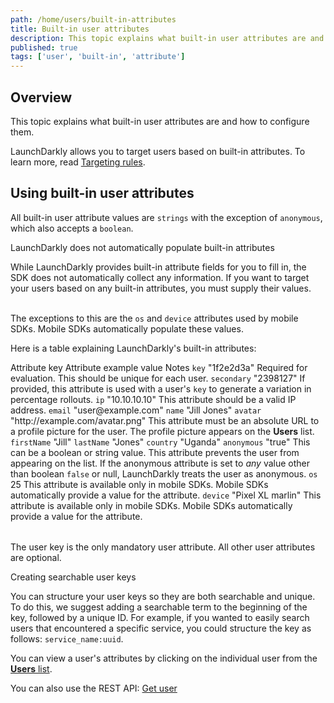 ```yaml
---
path: /home/users/built-in-attributes
title: Built-in user attributes
description: This topic explains what built-in user attributes are and how to configure them.
published: true
tags: ['user', 'built-in', 'attribute']
---
```


## Overview

This topic explains what built-in user attributes are and how to configure them.

LaunchDarkly allows you to target users based on built-in attributes. To learn more, read [Targeting rules](/home/flags/targeting-rules).

## Using built-in user attributes

All built-in user attribute values are `strings` with the exception of `anonymous`, which also accepts a `boolean`.

<Callout intent="info">
<CalloutTitle>LaunchDarkly does not automatically populate built-in attributes</CalloutTitle>
<CalloutDescription>

While LaunchDarkly provides built-in attribute fields for you to fill in, the SDK does not automatically collect any information. If you want to target your users based on any built-in attributes, you must supply their values.<br /><br />

The exceptions to this are the `os` and `device` attributes used by mobile SDKs. Mobile SDKs automatically populate these values.

</CalloutDescription>
</Callout>

Here is a table explaining LaunchDarkly's built-in attributes:

<Table>
  <TableHeader>
    <TableHeadCell>Attribute&nbsp;key</TableHeadCell>
    <TableHeadCell>Attribute example value</TableHeadCell>
    <TableHeadCell>Notes</TableHeadCell>
  </TableHeader>
  <TableBody>
    <TableRow>
      <TableCell>
        <code>key</code>
      </TableCell>
      <TableCell>"1f2e2d3a"</TableCell>
      <TableCell>Required for evaluation. This should be unique for each user.</TableCell>
    </TableRow>
    <TableRow>
      <TableCell>
        <code>secondary</code>
      </TableCell>
      <TableCell>"2398127"</TableCell>
      <TableCell>
        If provided, this attribute is used with a user's <code>key</code> to generate a variation in percentage rollouts.
      </TableCell>
    </TableRow>
    <TableRow>
      <TableCell>
        <code>ip</code>
      </TableCell>
      <TableCell>"10.10.10.10"</TableCell>
      <TableCell>This attribute should be a valid IP address.</TableCell>
    </TableRow>
    <TableRow>
      <TableCell>
        <code>email</code>
      </TableCell>
      <TableCell>"user@example.com"</TableCell>
      <TableCell></TableCell>
    </TableRow>
    <TableRow>
      <TableCell>
        <code>name</code>
      </TableCell>
      <TableCell>"Jill Jones"</TableCell>
      <TableCell></TableCell>
    </TableRow>
    <TableRow>
      <TableCell>
        <code>avatar</code>
      </TableCell>
      <TableCell>"http://example.com/avatar.png"</TableCell>
      <TableCell>This attribute must be an absolute URL to a profile picture for the user. The profile picture appears on the <strong>Users</strong> list.</TableCell>
    </TableRow>
    <TableRow>
      <TableCell>
        <code>firstName</code>
      </TableCell>
      <TableCell>"Jill"</TableCell>
      <TableCell></TableCell>
    </TableRow>
    <TableRow>
      <TableCell>
        <code>lastName</code>
      </TableCell>
      <TableCell>"Jones"</TableCell>
      <TableCell></TableCell>
    </TableRow>
    <TableRow>
      <TableCell>
        <code>country</code>
      </TableCell>
      <TableCell>"Uganda"</TableCell>
      <TableCell></TableCell>
    </TableRow>
    <TableRow>
      <TableCell>
        <code>anonymous</code>
      </TableCell>
      <TableCell>"true"</TableCell>
      <TableCell>This can be a boolean or string value. This attribute prevents the user from appearing on the list. If the anonymous attribute is set to <em>any</em> value other than boolean <code>false</code> or null, LaunchDarkly treats the user as anonymous.</TableCell>
    </TableRow>
    <TableRow>
      <TableCell>
        <code>os</code>
      </TableCell>
      <TableCell>25</TableCell>
      <TableCell>This attribute is available only in mobile SDKs. Mobile SDKs automatically provide a value for the attribute.</TableCell>
    </TableRow>
    <TableRow>
      <TableCell>
        <code>device</code>
      </TableCell>
      <TableCell>"Pixel XL marlin"</TableCell>
      <TableCell>This attribute is available only in mobile SDKs. Mobile SDKs automatically provide a value for the attribute.</TableCell>
    </TableRow>
  </TableBody>
</Table>

The user key is the only mandatory user attribute. All other user attributes are optional.

<Callout intent="info">
<CalloutTitle>Creating searchable user keys</CalloutTitle>
<CalloutDescription>

You can structure your user keys so they are both searchable and unique. To do this, we suggest adding a searchable term to the beginning of the key, followed by a unique ID. For example, if you wanted to easily search users that encountered a specific service, you could structure the key as follows: `service_name:uuid`.

</CalloutDescription>
</Callout>

You can view a user's attributes by clicking on the individual user from the [**Users** list](https://app.launchdarkly.com/users).

<LearnMore>

You can also use the REST API: [Get user](https://apidocs.launchdarkly.com/tag/Users#operation/getUser)

</LearnMore>
